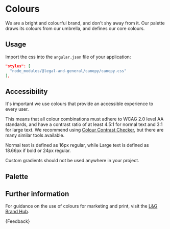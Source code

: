 
<Meta of={ColoursStories} />

# Colours

<p class="standfirst">We are a bright and colourful brand, and don't shy away from it. Our palette draws its colours from our umbrella, and defines our core colours.</p>

## Usage

Import the css into the `angular.json` file of your application:

```json
"styles": [
  "node_modules/@legal-and-general/canopy/canopy.css"
],
```

## Accessibility

It's important we use colours that provide an accessible experience to every user.

This means that all colour combinations must adhere to WCAG 2.0 level AA standards, and have a contrast ratio of at least 4.5:1 for normal text and 3:1 for large text. We recommend using <a href="https://webaim.org/resources/contrastchecker/" target="_blank">Colour Contrast Checker</a>, but there are many similar tools available.

Normal text is defined as 16px regular, while Large text is defined as 18.66px if bold or 24px regular.

Custom gradients should not be used anywhere in your project.

## Palette

<Story of={ColoursStories.TintsColours} />

## Further information

For guidance on the use of colours for marketing and print, visit the <a href="https://brandportal.landg.com/point/en/legal-and-general/component/default/209796" target="_blank">L\&G Brand Hub</a>.

<Markdown>
  {Feedback}
</Markdown>
